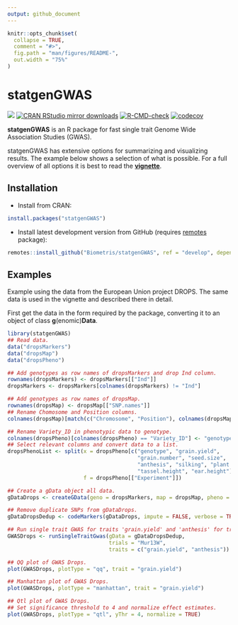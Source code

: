 ```yaml
---
output: github_document
---
```


<!-- README.md is generated from README.Rmd. Please edit that file -->

```r
knitr::opts_chunk$set(
  collapse = TRUE,
  comment = "#>",
  fig.path = "man/figures/README-",
  out.width = "75%"
)
```

# statgenGWAS

[![](https://www.r-pkg.org/badges/version/statgenGWAS)](https://www.r-pkg.org/pkg/statgenGWAS)
[![CRAN RStudio mirror downloads](https://cranlogs.r-pkg.org/badges/statgenGWAS)](https://www.r-pkg.org/pkg/statgenGWAS)
[![R-CMD-check](https://github.com/Biometris/statgenGWAS/workflows/R-CMD-check/badge.svg)](https://github.com/Biometris/statgenGWAS/actions?workflow=R-CMD-check)
[![codecov](https://codecov.io/gh/Biometris/statgenGWAS/branch/master/graph/badge.svg)](https://codecov.io/gh/Biometris/statgenGWAS)

**statgenGWAS** is an R package for fast single trait Genome Wide Association Studies (GWAS).

statgenGWAS has extensive options for summarizing and visualizing results. The example below shows a selection of what is possible. For a full overview of all options it is best to read the [**vignette**](https://biometris.github.io/statgenGWAS/articles/GWAS.html).

## Installation

* Install from CRAN:

```r
install.packages("statgenGWAS")
```

* Install latest development version from GitHub (requires [remotes](https://github.com/r-lib/remotes) package):

```r
remotes::install_github("Biometris/statgenGWAS", ref = "develop", dependencies = TRUE)
```

## Examples

Example using the data from the European Union project DROPS. The same data is used in the vignette and described there in detail.

First get the data in the form required by the package, converting it to an object of class **g**(enomic)**Data**.
```r
library(statgenGWAS)
## Read data.
data("dropsMarkers")
data("dropsMap")
data("dropsPheno")

## Add genotypes as row names of dropsMarkers and drop Ind column.
rownames(dropsMarkers) <- dropsMarkers[["Ind"]]
dropsMarkers <- dropsMarkers[colnames(dropsMarkers) != "Ind"]

## Add genotypes as row names of dropsMap.
rownames(dropsMap) <- dropsMap[["SNP.names"]]
## Rename Chomosome and Position columns.
colnames(dropsMap)[match(c("Chromosome", "Position"), colnames(dropsMap))] <- c("chr", "pos")

## Rename Variety_ID in phenotypic data to genotype.
colnames(dropsPheno)[colnames(dropsPheno) == "Variety_ID"] <- "genotype"
## Select relevant columns and convert data to a list.
dropsPhenoList <- split(x = dropsPheno[c("genotype", "grain.yield",
                                         "grain.number", "seed.size",
                                         "anthesis", "silking", "plant.height",
                                         "tassel.height", "ear.height")], 
                        f = dropsPheno[["Experiment"]])

## Create a gData object all data.
gDataDrops <- createGData(geno = dropsMarkers, map = dropsMap, pheno = dropsPhenoList)
```

```r
## Remove duplicate SNPs from gDataDrops.
gDataDropsDedup <- codeMarkers(gDataDrops, impute = FALSE, verbose = TRUE) 
```

```r
## Run single trait GWAS for traits 'grain.yield' and 'anthesis' for trial Mur13W.
GWASDrops <- runSingleTraitGwas(gData = gDataDropsDedup,
                                trials = "Mur13W",
                                traits = c("grain.yield", "anthesis"))
```

```r
## QQ plot of GWAS Drops.
plot(GWASDrops, plotType = "qq", trait = "grain.yield")
```

```r
## Manhattan plot of GWAS Drops.
plot(GWASDrops, plotType = "manhattan", trait = "grain.yield")
```

```r
## Qtl plot of GWAS Drops.
## Set significance threshold to 4 and normalize effect estimates.
plot(GWASDrops, plotType = "qtl", yThr = 4, normalize = TRUE)
```
